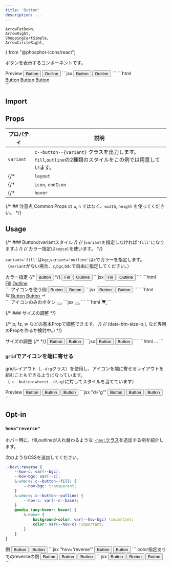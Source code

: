 ```yaml
---
title: 'Button'
description: ...
---
```


	ArrowFatDown,
	ArrowRight,
	ShoppingCartSimple,
	ArrowCircleRight,
} from "@phosphor-icons/react";


ボタンを表示するコンポーネントです。


<Preview>
	<PreviewTitle>Preview</PreviewTitle>
	<PreviewArea p='20' bg='u:stripe'>
		<Flex variant='cluster' g='20'>
			<Button href='###' variant='fill'>Button</Button>
			<Button href='###' variant='outline'>Outline</Button>
		</Flex>
	</PreviewArea>
	<PreviewCode slot='tab' label='JSX'>
		```jsx
		<Flex variant='cluster' g='20'>
			<Button href='###' variant='fill'>Button</Button>
			<Button href='###' variant='outline'>Outline</Button>
		</Flex>
		```
	</PreviewCode>
	<PreviewCode slot='tab' label='HTML'>
		```html
		<div class="l--flex l--flex--cluster -g:20">
			<a class="c--button -hov:fade" href="###">Button</a>
			<a class="c--button c--button--fill -hov:fade" href="###">Button</a>
			<a class="c--button c--button--outline -hov:fade" href="###">Button</a>
		</div>
		```
	</PreviewCode>
</Preview>

## Import
<ImportSource name='Button' css='css' react astro />

## Props

| プロパティ | 説明 |
|---|---|
|`variant`| `c--button--{variant}` クラスを出力します。`fill`,`outline`の2種類のスタイルをこの例では用意しています。|
{/* |`layout`| Buttonを構成するレイアウト用コンポーネントを指定できます。デフォルトは`Lism`です。| */}
{/* |`icon`, `endIcon` | ボタンテキストの左右に表示するアイコンを指定できます。| */}
{/* |`hover`| デフォルトは`fade`が指定されています。| */}


{/* ## 注意点
Common Props の `w`, `h` ではなく、`width`, `height` を使ってください。 */}



## Usage

{/* ### Buttonのvariantスタイル */}
{/* (`variant`を指定しなければ`'fill'`になります。) */}
{/* カラー指定は`keycol`を使います。 */}

`variant='fill'`は`bgc`,`variant='outline'`は`c`でカラーを指定します。  
（`variant`がない場合、`c`,`bgc`,`bdc`で自由に指定してください。）


<Preview>
	<PreviewTitle>カラー指定</PreviewTitle>
	<PreviewArea p='20' bg='u:stripe'>
		<Flex variant='cluster' g='20'>
			{/* <Button href='###' bgc='base-2' bdc='divider'>Button</Button> */}
			<Button href='###' variant='fill' bgc='main'>Fill</Button>
			<Button href='###' variant='outline' c='#64a31c'>Outline</Button>
		</Flex>
	</PreviewArea>
	<PreviewCode slot='tab' label='JSX'>
		```jsx
		<Flex variant='cluster' g='20'>
			<Button href='###' variant='fill' bgc='main'>Fill</Button>
			<Button href='###' variant='outline' c='#64a31c'>Outline</Button>
		</Flex>
		```
	</PreviewCode>
	<PreviewCode slot='tab' label='HTML'>
		```html
		<div class="l--flex l--flex--cluster -g:20">
			<a class="c--button c--button--fill -hov:fade -bgc:main" href="###">Fill</a>
			<a class="c--button c--button--outline -hov:fade -c:" style="--c:#64a31c" href="###">Outline</a>
		</div>
		```
	</PreviewCode>
</Preview>


<Preview>
	<PreviewTitle>アイコンを使う例</PreviewTitle>
	<PreviewArea p='20' bg='u:stripe'>
		<Flex variant='cluster' g='20'>
			<Button href='###' variant='fill' g='10' bdrs='1'>
				<Icon icon='cart' />
				<span>Button</span>
			</Button>
			<Button href='###' variant='outline' g='5' bdrs='1'>
				<span>Button</span>
				<Icon icon={ArrowRight} offset='20% 0'/>
			</Button>
		</Flex>
	</PreviewArea>
	<PreviewCode slot='tab' label='JSX'>
		```jsx
		<Flex variant='cluster' g='20'>
			<Button href='###' variant='fill' g='10' bdrs='1'>
				<Icon icon='cart' />
				<span>Button</span>
			</Button>
			<Button href='###' variant='outline' g='5' bdrs='1'>
				<span>Button</span>
				<Icon icon={ArrowRight} offset='20% 0'/>
			</Button>
		</Flex>
		```
	</PreviewCode>
	<PreviewCode slot='tab' label='HTML'>
		```html
		<div class="l--flex l--flex--cluster -g:20">
			<a class="c--button c--button--fill -hov:fade -g:10 -bdrs:1" href="###">
				<svg xmlns="http://www.w3.org/2000/svg" viewBox="0 0 256 256" width="1em" height="1em" fill="currentColor" focusable="false" class="l--icon" aria-hidden="true" data-astro-source-file="/Users/ryo/DEV/Library/Lism-UI/lism-ui/packages/lism-astro/components/Icon/SVG.astro" data-astro-source-loc="27:2">
					<path d="M230.14,58.87A8,8,0,0,0,224,56H62.68L56.6,22.57A8,8,0,0,0,48.73,16H24a8,8,0,0,0,0,16h18L67.56,172.29a24,24,0,0,0,5.33,11.27,28,28,0,1,0,44.4,8.44h45.42A27.75,27.75,0,0,0,160,204a28,28,0,1,0,28-28H91.17a8,8,0,0,1-7.87-6.57L80.13,152h116a24,24,0,0,0,23.61-19.71l12.16-66.86A8,8,0,0,0,230.14,58.87ZM104,204a12,12,0,1,1-12-12A12,12,0,0,1,104,204Zm96,0a12,12,0,1,1-12-12A12,12,0,0,1,200,204Zm4-74.57A8,8,0,0,1,196.1,136H77.22L65.59,72H214.41Z" data-astro-source-file="/Users/ryo/DEV/Library/Lism-UI/lism-ui/packages/lism-astro/components/Icon/SVG.astro" data-astro-source-loc="28:12"></path>
				</svg>
				<span>Button</span>
			</a>
			<a class="c--button c--button--outline -hov:fade -g:5 -bdrs:1" href="###">
				<span>Button</span>
				<svg xmlns="http://www.w3.org/2000/svg" width="1em" height="1em" fill="currentColor" viewBox="0 0 256 256" class="l--icon" style="--offset:20% 0" aria-hidden="true">
					<path d="M221.66,133.66l-72,72a8,8,0,0,1-11.32-11.32L196.69,136H40a8,8,0,0,1,0-16H196.69L138.34,61.66a8,8,0,0,1,11.32-11.32l72,72A8,8,0,0,1,221.66,133.66Z"></path>
				</svg>
			</a>
		</div>
		```
	</PreviewCode>
</Preview>



<Preview>
	<PreviewTitle>アイコンのみのボタン</PreviewTitle>
	<PreviewArea p='20' bg='u:stripe'>
		<Button href='###' variant='fill' w='fit' p='20' bdrs='2'>
			<Icon icon={{as:ShoppingCartSimple, weight:'fill'}} fz='l'/>
		</Button> 
	</PreviewArea>
	<PreviewCode slot='tab' label='JSX'>
		```jsx
		<Button href='###' variant='fill' w='fit' p='20' bdrs='2'>
			<Icon icon={{as:ShoppingCartSimple, weight:'fill'}} fz='l'/>
		</Button> 
		```
	</PreviewCode>
	<PreviewCode slot='tab' label='HTML'>
		```html
		<a class="c--button c--button--fill -hov:fade -w:fit -p:20 -bdrs:2" href="###">
			<svg xmlns="http://www.w3.org/2000/svg" width="1em" height="1em" fill="currentColor" viewBox="0 0 256 256" class="l--icon -fz:l" aria-hidden="true">
				<path d="M239.71,74.14l-25.64,92.28A24.06,24.06,0,0,1,191,184H92.16A24.06,24.06,0,0,1,69,166.42L33.92,40H16a8,8,0,0,1,0-16H40a8,8,0,0,1,7.71,5.86L57.19,64H232a8,8,0,0,1,7.71,10.14ZM88,200a16,16,0,1,0,16,16A16,16,0,0,0,88,200Zm104,0a16,16,0,1,0,16,16A16,16,0,0,0,192,200Z"></path>
			</svg>
		</a>
		```
	</PreviewCode>
</Preview>




{/* ### サイズの調整 */}

{/* p, fz, w などの基本Propで調整できます。   */}
{/* (data-btn-size=s,l, など専用のPropを作るか検討中。) */}


<Preview>
	<PreviewTitle>サイズの調整</PreviewTitle>
	<PreviewArea p='20' isFlow='s' bg='u:stripe'>
		{/* <Flex g='20'> */}
		<Button href='###' variant='fill' g='10' w='fit' fz='s' bdrs='2'>
			<Icon icon='cart' />
			<span>Button</span>
		</Button>
		<Button href='###' variant='fill' d='f' maxW='25rem' jc='c' g='10' fz='l' py='20' px='30' bdrs='2'>
			<Icon icon='cart' />
			<span>Button</span>
		</Button>
	</PreviewArea>
	<PreviewCode slot='tab' label='JSX'>
		```jsx
		<Button href='###' variant='fill' g='10' w='fit' fz='s' bdrs='2'>
			<Icon icon='cart' />
			<span>Button</span>
		</Button>
		<Button href='###' variant='fill' d='f' maxW='25rem' jc='c' g='10' fz='l' py='20' px='30' bdrs='2'>
			<Icon icon='cart' />
			<span>Button</span>
		</Button>
		```
	</PreviewCode>
	<PreviewCode slot='tab' label='HTML'>
		```html
		...
		```
	</PreviewCode>
</Preview>



### `grid`でアイコンを端に寄せる

gridレイアウト（`.-d:g`クラス）を使用し、アイコンを端に寄せるレイアウトを組むこともできるようになっています。  
（`.c--button:where(.-d\:g)`に対してスタイルを当てています）

<Preview>
	<PreviewTitle>Preview</PreviewTitle>
	<PreviewArea resize p='20' isFlow='20'>
		<Button href='###' variant='fill' d='g' gtc='1em 1fr 1em' g='10' maxW='25rem'>
			<Icon icon='cart'/>
			<span>Button</span>
		</Button>
		<Button href='###' variant='fill' d='g' gtc='1em 1fr 1em' g='10' maxW='25rem'>
			<GridItem gc='2'>Button</GridItem>
			<Icon icon={ArrowRight}/>
		</Button>
		<Button href='###' variant='fill' d='g' gtc='1em 1fr 1em' g='10' maxW='25rem'>
			<Icon icon='cart'/>
			<span>Button</span>
			<Icon icon={ArrowRight}/>
		</Button>
	</PreviewArea>
	<PreviewCode slot='tab' label='JSX'>
		```jsx "d='g'"
		<Button href='###' variant='fill' d='g' g='10' maxW='25rem'>
			<Icon icon='cart'/>
			<span>Button</span>
		</Button>
		<Button href='###' variant='fill' d='g' g='10' maxW='25rem'>
			<span>Button</span>
			<Icon icon={ArrowRight}/>
		</Button>
		<Button href='###' variant='fill' d='g' g='10' maxW='25rem'>
			<Icon icon='cart'/>
			<span>Button</span>
			<Icon icon={ArrowRight}/>
		</Button>
		```
	</PreviewCode>
</Preview>


## Opt-in

### `hov="reverse"`

ホバー時に、fill,outlineが入れ替わるような [`-hov:`クラス](/css/hover)を追加する例を紹介します。


<PreviewTitle>次のようなCSSを追加してください。</PreviewTitle>
```scss
.-hov\:reverse {
	--hov-c: var(--bgc);
	--hov-bgc: var(--c);
	&:where(.c--button--fill) {
		--hov-bgc: transparent;
	}
	&:where(.c--button--outline) {
		--hov-c: var(--c--base);
	}
	@media (any-hover: hover) {
		&:hover {
			background-color: var(--hov-bgc) !important;
			color: var(--hov-c) !important;
		}
	}
}
```

<Preview>
	<PreviewTitle>例</PreviewTitle>
	<PreviewArea p='20' bg='u:stripe'>
		<Flex g='20'>
			<Button href='###' hov='reverse' variant='fill' jc='c' w='50%'>Button</Button>
			<Button href='###' hov='reverse' variant='outline' jc='c' w='50%'>Button</Button>
		</Flex>
	</PreviewArea>
	<PreviewCode slot='tab' label='JSX'>
	```jsx "hov='reverse'"
	<Flex g='20'>
		<Button href='###' hov='reverse' variant='fill' jc='c' w='50%'>Button</Button>
		<Button href='###' hov='reverse' variant='outline' jc='c' w='50%'>Button</Button>
	</Flex>
	```
	</PreviewCode>
</Preview>

<Preview>
	<PreviewTitle>color指定ありでのreverseの例</PreviewTitle>
	<PreviewArea resize p='20' bg='u:stripe'>
		<Flex variant='cluster' g='20'>
			<Button href='###' hov='reverse' variant='fill' bgc='main'>Button</Button>
			<Button href='###' hov='reverse' variant='outline' c='#64a31c'>Button</Button>
			<Button href='###' hov='reverse' variant='' bgc='base-2' c='link'>Button</Button>
		</Flex>
	</PreviewArea>
	<PreviewCode slot='tab' label='JSX'>
		```jsx
		<Flex variant='cluster' g='20'>
			<Button href='###' hov='reverse' variant='fill' bgc='main'>Button</Button>
			<Button href='###' hov='reverse' variant='outline' c='#64a31c'>Button</Button>
			<Button href='###' hov='reverse' variant='' bgc='base-2' c='link'>Button</Button>
		</Flex>
		```
	</PreviewCode>
</Preview>

